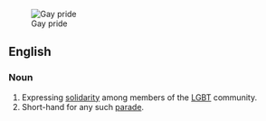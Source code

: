 {{wikipedia}}
[[Image:PASTT at Gay Pride 2005.JPG|thumb|Gay pride]]
==English==
===Noun===
#Expressing [[solidarity]] among members of the [[LGBT]] community.
#Short-hand for any such [[parade]].
